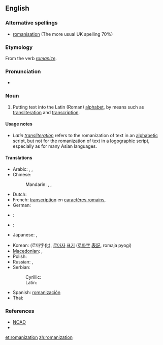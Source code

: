 {{wikipedia}}
==English==

===Alternative spellings===
* [[romanisation]] (The more usual UK spelling 70%)

===Etymology===
From the verb ''[[romanize]]''.

===Pronunciation===
* {{audio|en-us-Romanization.ogg|Audio (US)}}

===Noun===
{{en-noun}}

# Putting text into the Latin (Roman) [[alphabet]], by means such as [[transliteration]] and [[transcription]].

====Usage notes====
* ''Latin [[transliteration]]'' refers to the romanization of text in an [[alphabetic]] script, but not for the romanization of text in a [[logographic]] script, especially as for many Asian languages.

====Translations====
{{trans-top|Putting text into the Latin (Roman) alphabet}}
* Arabic: {{t|ar|رومنة|f|tr=ráwmana|sc=Arab}}, {{t|ar|نقحرة|f|tr=náqHara|sc=Arab}},  {{t|ar|كرشنة|f|tr=kárshana|sc=Arab}}
* Chinese:
*: Mandarin: {{t|zh|羅馬化}},  {{t|zh|罗马化|tr=Luómǎhuà}},  {{t|zh|拉丁化|tr=Lādīnghuà}}
* Dutch: {{t+|nl|romanisatie|f}}
* French: [[transcription]] en [[caractère romain|caractères romains]],  {{t+|fr|romanisation}}
* German: {{t|de|Romanisierung}}
* {{trreq|Hebrew}}:
* {{trreq|Hindi}}:
* Japanese: {{t|ja|ラテン文字化|tr=Raten mojika|sc=Jpan}},  {{t|ja|ローマ字化|tr=Rōmajika|sc=Jpan}}
{{trans-mid}}
* Korean: {{t|ko|로마자화|tr=Romajahwa|sc=Kore}} (로마字化), [[로마자]] [[표기]] ([[로마字]] [[表記]], romaja pyogi)
* [[Macedonian]]: {{t|mk|романизација|f|tr=romanizácija|sc=Cyrl|xs=Macedonian}},  {{t|mk|латинизација|f|tr=latinizácija|sc=Cyrl|xs=Macedonian}}
* Polish: {{t|pl|latynizacja|f}}
* Russian: {{t|ru|латинизация|f|tr=latinizácija|sc=Cyrl}},  {{t|ru|романизация|f|tr=romanizácija|sc=Cyrl}}
* Serbian: 
*: Cyrillic: {{t|sr|латинизациjа|f|sc=Cyrl}}
*: Latin: {{t|sr|latinizacija|f}}
* Spanish: [[romanización]] {{f}}
* Thai: {{t|th|ทำให้เป็นแบบโรมัน|sc=Thai}}
{{trans-bottom}}

===References===
* [[NOAD]]
* {{R:Canadian Oxford 2004|romanize}}

[[et:romanization]]
[[zh:romanization]]